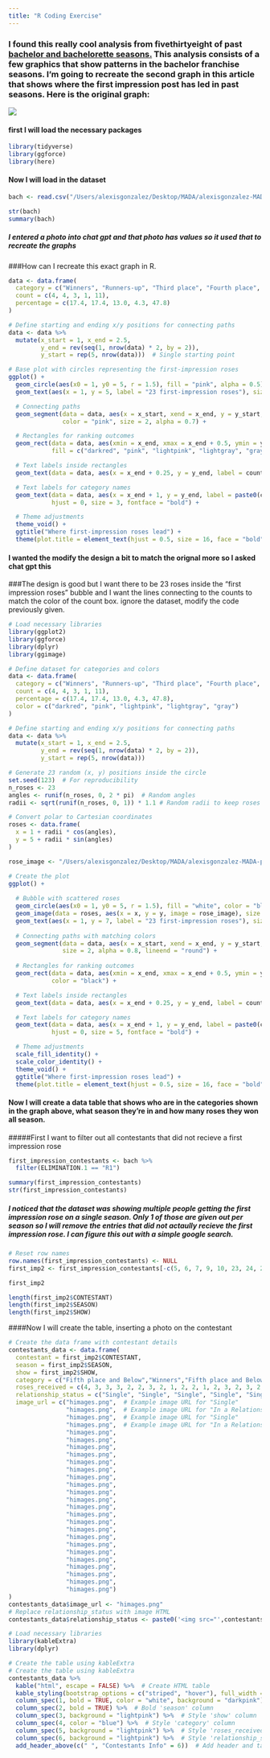 ```yaml
---
title: "R Coding Exercise"
---
```


### I found this really cool analysis from fivethirtyeight of past [bachelor and bachelorette seasons.](https://fivethirtyeight.com/features/rachels-season-is-fitting-neatly-into-bachelorette-history/) This analysis consists of a few graphics that show patterns in the bachelor franchise seasons. I'm going to recreate the second graph in this article that shows where the first impression post has led in past seasons. Here is the original graph:

![](images/Screenshot 2025-02-12 at 7.02.55 PM-01.png)

#### first I will load the necessary packages

```r
library(tidyverse)
library(ggforce)
library(here)
```

#### Now I will load in the dataset

```r
bach <- read.csv("/Users/alexisgonzalez/Desktop/MADA/alexisgonzalez-MADA-portfolio/presentation-exercise/bachelorette/bachelorette.csv")
```

```r
str(bach)
summary(bach)
```

##### I entered a photo into chat gpt and that photo has values so it used that to recreate the graphs

###How can I recreate this exact graph in R.

```r
data <- data.frame(
  category = c("Winners", "Runners-up", "Third place", "Fourth place", "Fifth place and below"),
  count = c(4, 4, 3, 1, 11),
  percentage = c(17.4, 17.4, 13.0, 4.3, 47.8)
)

# Define starting and ending x/y positions for connecting paths
data <- data %>%
  mutate(x_start = 1, x_end = 2.5, 
         y_end = rev(seq(1, nrow(data) * 2, by = 2)), 
         y_start = rep(5, nrow(data)))  # Single starting point

# Base plot with circles representing the first-impression roses
ggplot() +
  geom_circle(aes(x0 = 1, y0 = 5, r = 1.5), fill = "pink", alpha = 0.5) +
  geom_text(aes(x = 1, y = 5, label = "23 first-impression roses"), size = 5, fontface = "bold") +

  # Connecting paths
  geom_segment(data = data, aes(x = x_start, xend = x_end, y = y_start, yend = y_end),
               color = "pink", size = 2, alpha = 0.7) +

  # Rectangles for ranking outcomes
  geom_rect(data = data, aes(xmin = x_end, xmax = x_end + 0.5, ymin = y_end - 0.5, ymax = y_end + 0.5), 
            fill = c("darkred", "pink", "lightpink", "lightgray", "gray"), color = "black") +

  # Text labels inside rectangles
  geom_text(data = data, aes(x = x_end + 0.25, y = y_end, label = count), color = "white", fontface = "bold", size = 5) +

  # Text labels for category names
  geom_text(data = data, aes(x = x_end + 1, y = y_end, label = paste0(category, "\n", percentage, "%")), 
            hjust = 0, size = 3, fontface = "bold") +

  # Theme adjustments
  theme_void() +
  ggtitle("Where first-impression roses lead") +
  theme(plot.title = element_text(hjust = 0.5, size = 16, face = "bold"))


```

#### I wanted the modify the design a bit to match the orignal more so I asked chat gpt this

###The design is good but I want there to be 23 roses inside the "first impression roses" bubble and I want the lines connecting to the counts to match the color of the count box. ignore the dataset, modify the code previously given.

```r
# Load necessary libraries
library(ggplot2)
library(ggforce)
library(dplyr)
library(ggimage)

# Define dataset for categories and colors
data <- data.frame(
  category = c("Winners", "Runners-up", "Third place", "Fourth place", "Fifth place and below"),
  count = c(4, 4, 3, 1, 11),
  percentage = c(17.4, 17.4, 13.0, 4.3, 47.8),
  color = c("darkred", "pink", "lightpink", "lightgray", "gray")
)

# Define starting and ending x/y positions for connecting paths
data <- data %>%
  mutate(x_start = 1, x_end = 2.5, 
         y_end = rev(seq(1, nrow(data) * 2, by = 2)), 
         y_start = rep(5, nrow(data)))

# Generate 23 random (x, y) positions inside the circle
set.seed(123)  # For reproducibility
n_roses <- 23
angles <- runif(n_roses, 0, 2 * pi)  # Random angles
radii <- sqrt(runif(n_roses, 0, 1)) * 1.1 # Random radii to keep roses inside

# Convert polar to Cartesian coordinates
roses <- data.frame(
  x = 1 + radii * cos(angles),
  y = 5 + radii * sin(angles)
)

rose_image <- "/Users/alexisgonzalez/Desktop/MADA/alexisgonzalez-MADA-portfolio/presentation-exercise/images/Rose.png"   

# Create the plot
ggplot() +
  
  # Bubble with scattered roses
  geom_circle(aes(x0 = 1, y0 = 5, r = 1.5), fill = "white", color = "black") +
  geom_image(data = roses, aes(x = x, y = y, image = rose_image), size = 0.06) +
  geom_text(aes(x = 1, y = 7, label = "23 first-impression roses"), size = 5, fontface = "bold") +
  
  # Connecting paths with matching colors
  geom_segment(data = data, aes(x = x_start, xend = x_end, y = y_start, yend = y_end, color = color),
               size = 2, alpha = 0.8, lineend = "round") +
  
  # Rectangles for ranking outcomes
  geom_rect(data = data, aes(xmin = x_end, xmax = x_end + 0.5, ymin = y_end - 0.5, ymax = y_end + 0.5, fill = color),
            color = "black") +

  # Text labels inside rectangles
  geom_text(data = data, aes(x = x_end + 0.25, y = y_end, label = count), color = "white", fontface = "bold", size = 5) +

  # Text labels for category names
  geom_text(data = data, aes(x = x_end + 1, y = y_end, label = paste0(category, "\n", percentage, "%")), 
            hjust = 0, size = 5, fontface = "bold") +

  # Theme adjustments
  scale_fill_identity() +
  scale_color_identity() +
  theme_void() +
  ggtitle("Where first-impression roses lead") +
  theme(plot.title = element_text(hjust = 0.5, size = 16, face = "bold"))


```

#### Now I will create a data table that shows who are in the categories shown in the graph above, what season they're in and how many roses they won all season.

#####First I want to filter out all contestants that did not recieve a first impression rose

```r
first_impression_contestants <- bach %>%
  filter(ELIMINATION.1 == "R1")
```

```r
summary(first_impression_contestants)
str(first_impression_contestants)

```

##### I noticed that the dataset was showing multiple people getting the first impression rose on a single season. Only 1 of those are given out per season so I will remove the entries that did not actaully recieve the first impression rose. I can figure this out with a simple google search.

```r
# Reset row names
row.names(first_impression_contestants) <- NULL
first_imp2 <- first_impression_contestants[-c(5, 6, 7, 9, 10, 23, 24, 25, 27, 28, 29, 30, 31, 32, 33, 34, 44, 16, 17), ]

```

```r
first_imp2
```

```r
length(first_imp2$CONTESTANT)
length(first_imp2$SEASON)
length(first_imp2$SHOW)
```

####Now I will create the table, inserting a photo on the contestant


```r
# Create the data frame with contestant details
contestants_data <- data.frame(
  contestant = first_imp2$CONTESTANT,
  season = first_imp2$SEASON,
  show = first_imp2$SHOW,
  category = c("Fifth place and Below","Winners","Fifth place and Below","Fifth place and Below","Winners", "Winners", "Runners-up", "Fifth place and Below","Fourth place","Fourth place","Winners","Fifth place and Below","Winners","Fifth place and Below","Winners","Fifth place and Below","Fourth place","Fourth place","Fourth place","Runners-up","Third Place","Fourth place","Third Place","Fifth place and Below","Fifth place and Below","Fifth place and Below"),
  roses_received = c(4, 3, 3, 3, 2, 2, 3, 2, 1, 2, 2, 1, 2, 3, 2, 3, 2, 1, 2, 3, 3, 2, 2, 2, 2, 1),
  relationship_status = c("Single", "Single", "Single", "Single", "Single", "Single", "Single", "Single", "Married", "Single", "Single", "Single", "Single", "Single", "Single", "Married", "Single", "Single", "Single", "Single", "Single", "Married", "Single", "Single", "Single", "Single"),
  image_url = c("himages.png",  # Example image URL for "Single"
                "himages.png",  # Example image URL for "In a Relationship"
                "himages.png",  # Example image URL for "Single"
                "himages.png",  # Example image URL for "In a Relationship"
                "himages.png",
                "himages.png",
                "himages.png",
                "himages.png",
                "himages.png",
                "himages.png",
                "himages.png",
                "himages.png",
                "himages.png",
                "himages.png",
                "himages.png",
                "himages.png",
                "himages.png",
                "himages.png",
                "himages.png",
                "himages.png",
                "himages.png",
                "himages.png",
                "himages.png",
                "himages.png",
                "himages.png",
                "himages.png") 
)
contestants_data$image_url <- "himages.png"  
# Replace relationship_status with image HTML
contestants_data$relationship_status <- paste0('<img src="',contestants_data$image_url, '" width="50" height="50">')

# Load necessary libraries
library(kableExtra)
library(dplyr)

# Create the table using kableExtra
# Create the table using kableExtra
contestants_data %>%
  kable("html", escape = FALSE) %>%  # Create HTML table
  kable_styling(bootstrap_options = c("striped", "hover"), full_width = FALSE, position = "center") %>%  # Stripe and hover effects
  column_spec(1, bold = TRUE, color = "white", background = "darkpink") %>%  # Style 'contestant' column
  column_spec(2, bold = TRUE) %>%  # Bold 'season' column
  column_spec(3, background = "lightpink") %>%  # Style 'show' column
  column_spec(4, color = "blue") %>%  # Style 'category' column
  column_spec(5, background = "lightpink") %>%  # Style 'roses_received' column
  column_spec(6, background = "lightpink") %>%  # Style 'relationship_status' column
  add_header_above(c(" ", "Contestants Info" = 6))  # Add header and table title
```
